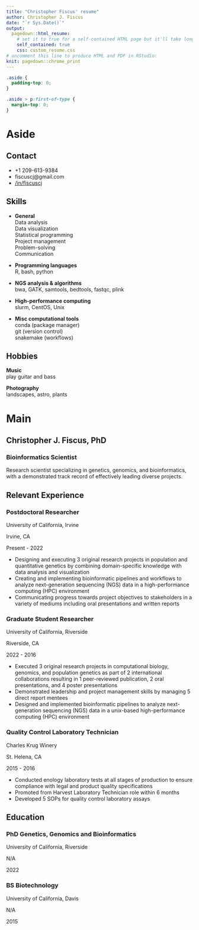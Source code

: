 ```yaml
---
title: "Christopher Fiscus' resume"
author: Christopher J. Fiscus
date: "`r Sys.Date()`"
output:
  pagedown::html_resume:
    # set it to true for a self-contained HTML page but it'll take longer to render
    self_contained: true
    css: custom_resume.css
# uncomment this line to produce HTML and PDF in RStudio:
knit: pagedown::chrome_print
---
```


```css
.aside {
  padding-top: 0;
}

.aside > p:first-of-type {
  margin-top: 0;
}
```

Aside
================================================================================
Contact {#contact}
--------------------------------------------------------------------------------

- <i class="fa fa-phone"></i> +1 209-613-9384
- <i class="fa fa-envelope"></i> fiscuscj@gmail.com
- <i class="fa fa-linkedin"></i> [/in/fiscuscj](www.linkedin.com/in/fiscuscj)


Skills {#skills}
--------------------------------------------------------------------------------

- **General**   
Data analysis   
Data visualization  
Statistical programming  
Project management  
Problem-solving  
Communication  

- **Programming languages**  
R, bash, python

- **NGS analysis & algorithms**   
bwa, GATK, samtools, bedtools, fastqc, plink

- **High-performance computing**   
slurm, CentOS, Unix

- **Misc computational tools**  
conda (package manager)   
git (version control)  
snakemake (workflows)  



Hobbies {#hobbies}
--------------------------------------------------------------------------------

**Music**   
play guitar and bass

**Photography**  
landscapes, astro, plants



Main
================================================================================

Christopher J. Fiscus, PhD {#title}
--------------------------------------------------------------------------------

### Bioinformatics Scientist

Research scientist specializing in genetics, genomics, and bioinformatics, with a demonstrated track record of effectively leading diverse projects. 



Relevant Experience {data-icon=suitcase}
--------------------------------------------------------------------------------

### Postdoctoral Researcher

University of California, Irvine

Irvine, CA

Present - 2022

- Designing and executing 3 original research projects in population and quantitative genetics by combining domain-specific knowledge with data analysis and visualization   
- Creating and implementing bioinformatic pipelines and workflows to analyze next-generation sequencing (NGS) data in a high-performance computing (HPC) environment   
-  Communicating progress towards project objectives to stakeholders in a variety of mediums including oral presentations and written reports   


### Graduate Student Researcher

University of California, Riverside

Riverside, CA

2022 - 2016

- Executed 3 original research projects in computational biology, genomics, and population genetics as part of 2 international collaborations resulting in 1 peer-reviewed publication, 2 oral presentations, and 4 poster presentations   
- Demonstrated leadership and project management skills by managing 5 direct report mentees   
- Designed and implemented bioinformatic pipelines to analyze next-generation sequencing (NGS) data in a unix-based high-performance computing (HPC) environment   

### Quality Control Laboratory Technician

Charles Krug Winery

St. Helena, CA

2015 - 2016

- Conducted enology laboratory tests at all stages of production to ensure compliance with legal and product quality specifications  
- Promoted from Harvest Laboratory Technician role within 6 months
- Developed 5 SOPs for quality control laboratory assays 


Education {data-icon=graduation-cap data-concise=true}
--------------------------------------------------------------------------------

### PhD Genetics, Genomics and Bioinformatics

University of California, Riverside

N/A

2022


### BS Biotechnology

University of California, Davis

N/A

2015

